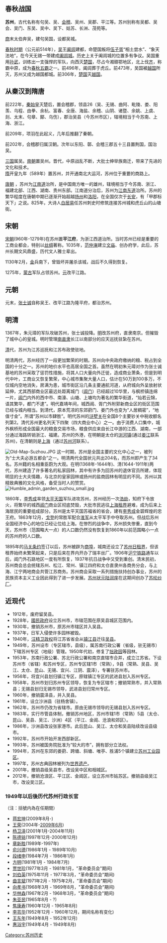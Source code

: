 {{unreferenced|time=2018-04-21T07:34:47+00:00}}
==春秋战国==

'''苏州'''，古代名称有句吴、吴、[[会稽|会稽]]、吴州、吴郡、平江等。苏州别称有吴都、吴会、吴门、东吴、吴中、吴下、姑苏、长洲、茂苑等。

[[商朝|商]]末太伯奔吴，建句吴国，设都吴城。

[[春秋时期|春秋时期]]（公元前514年），[[吴国|吴]]王[[阖闾|阖闾]]建都，命楚国叛将[[伍子胥|伍子胥]]“相土尝水”、“象天法地”，在今天无锡一带建成[[阖闾城|阖闾城]]。历史上关于阖闾城的位置多有争议。吴国重用[[孙武|孙武]]，训练出一支强悍的军队，向西灭[[楚国|楚国]]，尽占今湘赣鄂地区，北上伐[[齐国|齐]]，称霸中原，成为[[春秋五霸|春秋五霸]]之一。前496年，阖闾葬于虎丘。前473年，吴国被[[越国|越国]]所灭，苏州又成为越国都城。前306年，[[楚国|楚国]]灭[[越国|越国]]。

==从秦汉到隋唐==

前222年，[[秦始皇|秦始皇]]灭楚后，置会稽郡，领县26（吴、无锡、曲阿、毗陵、娄、阳羡、乌程、由拳、余杭、富春、全唐、海盐、余稽、山阴、诸暨、余姚、上虞、剡、太末、句章、鄮、乌伤），郡治吴县（今苏州市区），辖境相当于今苏南、上海、浙江。

前209年，项羽在此起义，几年后推翻了秦朝。

前202年，会稽郡归属汉朝。次年以东阳、鄣、会稽三郡五十三县置荆国，国治吴。

[[三国|三国]]属吴。[[南朝|南朝]]置吴州。晋代，中原战乱不断，大批士绅举族南迁，带来了先进的文化和技术。<br />

[[隋朝|隋]]开皇九年（589年）置苏州，并开通南北大运河，苏州位于重要的商路上。

[[唐朝|唐朝]] ，苏州为[[江南道|江南道]]治所，是中国南方唯一的雄州，辖境相当于今苏南、浙江、福建北部、江西、湖南、贵州东部。江南道分治后，苏州为[[江南东道|江南东道]]治所。苏州的繁华程度在唐朝中期已逐渐开始超越[[扬州|扬州]]和[[洛阳|洛阳]]，在全国仅次于[[长安|长安]]，有「甲郡标天下」之说。825年，大诗人[[白居易|白居易]]任苏州刺史时修筑连接苏州城和虎丘山的山塘街。


{{cquote|
当今国用，多出江南。江南诸州，苏最为大。}}

{{cquote|
全吴嘉会，雄繁天下。}}

==宋朝==

[[宋朝|宋朝]](960年-1279年)在苏州置'''平江府'''，为浙江西道治所。当时苏州已经是重要的工商业都会，特别以[[丝绸|丝绸]]著称。1035年，[[范仲淹|范仲淹]]建立[[文庙|文庙]]、创办府学，此后，苏州长期文风鼎盛，历代文人雅士辈出。

1130年2月，[[金|金]]兵南下，曾毁坏并屠杀该城，战后不久得到恢复。

1275年，[[蒙古|蒙古]]军队占领苏州。[[元|元]]改平江路。


== 元朝 ==

元末，[[张士诚|张士诚]]自称吴王、改平江路为隆平府，都治苏州。


== 明清 ==

1367年，朱元璋的军队攻破苏州，张士诚投降。[[明|明]]改苏州府，直隶南京。但摧毁了城中心的皇城。明时管理[[南直隶|南直隶]]长江以南部分的应天巡抚驻紮在苏州。

[[清|清]]代，苏州为江苏巡抚和江苏布政使驻地。

明清两代，苏州经历了一段更加繁荣的时期。苏州向中央政府缴纳的粮、税占到全国的十分之一。苏州的地价水平也高居全国之首。虽然在明初朱元璋对作为张士诚基地的苏州采取了惩罚性措施，将其人口大量向外迁徙，造成商业萧条，但是到明代中叶，工商业又恢复繁荣，中心城市集聚大量人口，估计在50万到100多万，不仅城内空地消失，房满为患，城市街区沿几条主要通航河道，从府城向外呈放射状延伸，尤其西部商业区最远处距离城门（[[阊门|阊门]]）已经超过10华里，与枫桥镇连绵一片，[[阊门|阊门]]内外的西中市、南濠、山塘、上塘均为著名的繁华街道，“灿若云锦，语其繁华，都门不逮”。明代嘉靖年间，城西阊、胥门外附郭新商业区的街区范围已经与城内相当。到清代，原本荒凉的东郊葑门、娄门外也变为“人居稠密”，“地值寸金”。所谓“苏州以市肆胜”。明代苏州的[[浒墅关|浒墅关]]在全国8个主要钞关中税收额名列第2。清代苏州更名列天下四聚（四大商业中心）之一。由于消费人口集中，城外枫桥形成全国最大的粮食交易市场，粮食供应来自长江中游的江西、湖南，一部分通过海路转销浙江、福建。苏州的外港，在明朝是太仓的[[浏河镇|浏河镇]](通过[[娄江|娄江]]联系苏州)，在清朝则是[[上海|上海]]（通过[[苏州河|苏州河]]联系）。


[[File:Old-Map-Suzhou.JPG|thumb]]
这一时期，苏州是全国主要的文化中心之一，被列为“士大夫必游五都会”之一。明清两代全国状元共出204名，而苏州即产生了34名。苏州籍的名相重臣蔚为大观。在明(1368年-1644年)、清(1644-1911年)两代，苏州建造了许多著名的私家园林，其中有许多为回苏州的退休官员所建，体现明显的士大夫情趣，与北京的皇家园林或扬州的盐商园林有明显的不同。苏州以其精致典雅的文化风格，备受当时人的赞赏。
<!--[[File:ChinaTrip2005-179.jpg|thumb]]

[[File:Suzhou_canal_houses_with_bridge_01.jpg|left]]
-->
[[File:Humble_admin_garden_suzhou_small.jpg|thumb]]

1860年，[[李秀成|李秀成]]率领[[太平天国|太平天国]]军队进攻苏州，苏州经历一次[[庚申之劫|浩劫]]，知府下令放火，将繁华的城西[[阊门|阊门]]商业区彻底焚毁，大批市民逃往[[上海|上海]][[租界|租界]]避难，成为后来上海居民的重要组成部分。苏州是太平天国苏福省的省会，建有[[李秀成|李秀成]]金碧辉煌的忠王府。1863年12月，[[戈登|戈登]]的常胜军配合[[淮军|淮军]]从太平军手中夺取苏州。但战后苏州全国经济中心的地位已经让位给上海。在惨烈的战争中，苏州损失惨重，直到今天，苏州市（范围略大一点）的人口数仍然没有恢复到1860年以前范围略小一点的苏州府的人口数。

1895年的[[马关条约|马关条约]]签订以后，苏州被辟为[[商埠|商埠]]，城南还设立了[[苏州日租界|苏州日租界]]，但该租界始终未繁荣起来，只是后来在界内开办了瑞丰丝厂。1906年[[沪宁铁路|沪宁铁路]]通车以后，阊门外石路地区一度有所恢复，1937年抗日战争中又受到重创。清末民初，苏州商会总会统辖苏州、松江、常州、镇江四府和太仓直隶州各商务分会，与上海、江宁两地商会共管江苏商务。苏州商会采取一系列措施扶持创办事业，苏州的民族资本主义工业因此得到了进一步发展。[[苏州状元|苏州状元]][[陆润庠|陆润庠]]在这期间创办了[[苏纶纱厂|苏纶纱厂]]。

==近现代==
*1912年，废府留吴县。
*1928年，[[國民政府|國民政府]]设立苏州市，市辖范围在原吴县城区范围内。
*1930年，撤销苏州市，原苏州市辖区并入吴县。
*1937年，日军入侵使许多园林被毁。
*1940年，[[汪精卫政权|汪精卫政权]]将江苏省省会从[[镇江县|镇江县]]迁往[[吴县|吴县]]。
*1949年，苏州设市（专区辖市，县级），属苏南行政公署（省级，驻无锡市）下辖苏州专区（地级）管理。1950年代初，修复了[[拙政园|拙政园]]等园林。
*1953年，苏南行政公署、苏北行政公署和南京直辖市合并，成立江苏省。下设苏州市（省辖）和苏州专区，苏州专区辖1市（常熟），9县（常熟、吴县、吴江、太仓、昆山、无锡、宜兴、江阴、震泽），专署驻苏州市。
*1956年，将宜兴县划归镇江专区，原辖镇江专区的武进县划入苏州专区。
*1958年，苏州市划归苏州专区领导，恢复为专区辖市；撤销常熟市，并入常熟县；无锡县划归无锡市领导，武进县划归常州专区。
*1960年，撤销震泽县，并入吴县。　　
*1961年，设立沙洲县（驻杨舍镇）。　
*1962年，苏州市仍改为省辖市。原由无锡市领导的无锡县划入苏州专区。　　　
*1983年，实行市管县体制，撤销苏州地区，苏州市辖1市（常熟）5县（太仓、昆山、吴县、吴江、沙洲）4区（平江、金阊、沧浪和郊区）。
*1986年，沙洲县改设张家港市。此后昆山、吴江、太仓和吴县陆续改设县级市。　
*1992年，苏州市开始开发西部新区。
*1993年，苏州被国务院批准为“较大的市”，拥有部分立法权。
*1994年，苏州在东郊的娄葑、跨塘、斜塘、唯亭、胜浦5个镇建立[[苏州工业园区|苏州工业园区]]。
*1997年，苏州古典园林被列为[[世界遗产|世界遗产]]。
*2001年，撤销县级吴县市，改设吴中区和相城区。
*2012年，撤销沧浪区、平江区、金阊区，设立苏州市姑苏区。撤销县级吴江市，改设吴江区。

===1949年以后後历代苏州行政长官===
（注：括號内為在任期間）
* [[蒋宏坤|蒋宏坤]](2009年8月-)
* [[王荣_(政治人物)|王荣]](2004年-[[2009年6月|2009年6月]])
* [[杨卫泽|杨卫泽]](2001年1月-2004年11月)
* [[陈德铭|陈德铭]](1997年12月-2000年12月)
* [[章新胜|章新胜]](1989年-1997年)
* [[俞兴德|俞兴德]](1986年1月 - 1989年10月)
* [[段绪申|段绪申]](1984年7月 - 1986年1月)
* [[方明|方明]](1981年1月 - 1984年7月)
* [[贾世珍|贾世珍]](1977年3月 - 1981年1月，"革命委员会"期间)
* [[刘伯英|刘伯英]](1975年11月 - 1977年3月，"革命委员会"期间)
* [[曲言斌|曲言斌]](1971年2月 - 1975年2月，"革命委员会"期间)
* [[向孝书|向孝书]](1968年3月 - 1969年8月，"革命委员会"期间)
* [[华林森|华林森]](1967年2月 - 1968年3月，"革命委员会"期间)
* [[朱亚民|朱亚民]](1965年8月 - ?)
* [[焦康寿|焦康寿]](1960年12月 - 1965年8月)
* [[李芸华|李芸华]](1952年12月 - 1960年12月，期间名称有变化)
* [[王东年|王东年]](1949年8月 - 1952年12月)
* [[惠浴宇|惠浴宇]](1949年4月 - 1949年8月)
[[Category:苏州历史|Category:苏州历史]]